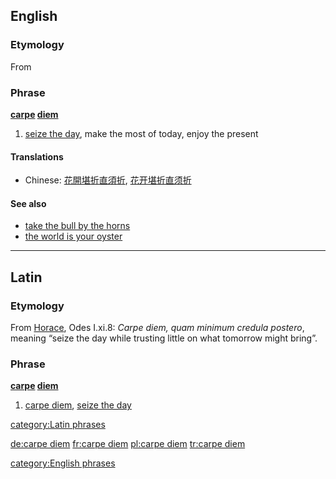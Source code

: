 ==English==

===Etymology===
From {{L.}} {{term|carpe diem||seize the day|lang=la}}

===Phrase===
'''[[carpe]] [[diem]]'''

# [[seize the day]], make the most of today, enjoy the present

====Translations====
{{trans-top|Seize the day}}
*Chinese: [[花開堪折直須折]], [[花开堪折直须折]]
{{trans-mid}}
{{trans-bottom}}

====See also====
* [[take the bull by the horns]]
* [[the world is your oyster]]

----

==Latin==

===Etymology===
From [[Horace]], Odes I.xi.8: ''Carpe diem, quam minimum credula postero'', meaning “seize the day while trusting little on what tomorrow might bring”.

===Phrase===
'''[[carpe]] [[diem]]'''

# [[carpe diem#English|carpe diem]], [[seize the day]]

[[category:Latin phrases]]

[[de:carpe diem]]
[[fr:carpe diem]]
[[pl:carpe diem]]
[[tr:carpe diem]]

[[category:English phrases]]